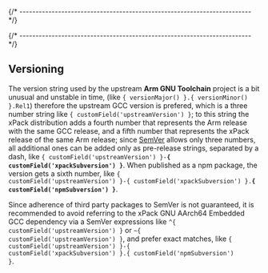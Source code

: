 
{/* ------------------------------------------------------------------------ */}





{/* ------------------------------------------------------------------------ */}

## Versioning

The version string used by the
upstream **Arm GNU Toolchain** project is a bit unusual and unstable in time,
(like <code>{ versionMajor() }.{ versionMinor() }.Rel1</code>)
therefore the upstream GCC version is prefered, which
is a three number string
like <code>{ customField('upstreamVersion') }</code>;
to this string the xPack distribution adds a fourth number that represents
the Arm release with the same GCC release, and a fifth number
that represents the xPack release of the same Arm release;
since [SemVer](https://semver.org) allows only three numbers,
all additional ones can
be added only as pre-release strings, separated by a dash,
like <code>{ customField('upstreamVersion') }-<b>{ customField('xpackSubversion') }</b></code>. When
published as a npm package, the version gets
a sixth number,
like <code>{ customField('upstreamVersion') }-{ customField('xpackSubversion') }.<b>{ customField('npmSubversion') }</b></code>.

Since adherence of third party packages to SemVer is not guaranteed,
it is recommended to avoid referring to the xPack GNU AArch64 Embedded GCC dependency via
a SemVer expressions
like <code>^{ customField('upstreamVersion') }</code> or <code>~{ customField('upstreamVersion') }</code>, and
prefer exact matches,
like <code>{ customField('upstreamVersion') }-{ customField('xpackSubversion') }.{ customField('npmSubversion') }</code>.
